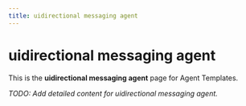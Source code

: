 ```yaml
---
title: uidirectional messaging agent
---
```


# uidirectional messaging agent

This is the **uidirectional messaging agent** page for Agent Templates.

_TODO: Add detailed content for uidirectional messaging agent._
